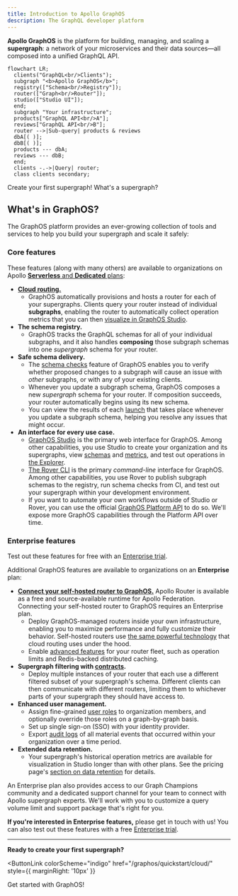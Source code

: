 ```yaml
---
title: Introduction to Apollo GraphOS
description: The GraphQL developer platform
---
```


**Apollo GraphOS** is the platform for building, managing, and scaling a **supergraph**: a network of your microservices and their data sources—all composed into a unified GraphQL API.

```mermaid
flowchart LR;
  clients("GraphQL<br/>Clients");
  subgraph "<b>Apollo GraphOS</b>";
  registry(["Schema<br/>Registry"]);
  router(["Graph<br/>Router"]);
  studio(["Studio UI"]);
  end;
  subgraph "Your infrastructure";
  products["GraphQL API<br/>A"];
  reviews["GraphQL API<br/>B"];
  router -->|Sub-query| products & reviews
  dbA[( )];
  dbB[( )];
  products --- dbA;
  reviews --- dbB;
  end;
  clients -.->|Query| router;
  class clients secondary;
```

<p>
  <ButtonLink
    colorScheme="indigo"
    href="/graphos/quickstart/cloud/"
    style={{
      marginRight: '10px'
    }}
  >
    Create your first supergraph!
  </ButtonLink>
  <ButtonLink colorScheme="gray" href="/intro/platform/">
    What's a supergraph?
  </ButtonLink>
</p>

## What's in GraphOS?

The GraphOS platform provides an ever-growing collection of tools and services to help you build your supergraph and scale it safely:

### Core features

These features (along with many others) are available to organizations on Apollo [**Serverless** and **Dedicated** plans](https://www.apollographql.com/pricing/):

- [**Cloud routing.**](./routing/cloud/)
  - GraphOS automatically provisions and hosts a router for each of your supergraphs. Clients query your router instead of individual **subgraphs**, enabling the router to automatically collect operation metrics that you can then [visualize in GraphOS Studio](./metrics/).
- **The schema registry.**
  - GraphOS tracks the GraphQL schemas for all of your individual subgraphs, and it also handles **composing** those subgraph schemas into one _supergraph_ schema for your router.
- **Safe schema delivery.**
  - The [schema checks](./delivery/schema-checks/) feature of GraphOS enables you to verify whether proposed changes to a subgraph will cause an issue with _other_ subgraphs, or with any of your existing clients.
  - Whenever you update a subgraph schema, GraphOS composes a new _supergraph_ schema for your router. If composition succeeds, your router automatically begins using its new schema.
  - You can view the results of each [launch](./delivery/launches/) that takes place whenever you update a subgraph schema, helping you resolve any issues that might occur.
- **An interface for every use case.**
  - [GraphOS Studio](https://studio.apollographql.com?referrer=docs-content) is the primary web interface for GraphOS. Among other capabilities, you use Studio to create your organization and its supergraphs, view [schemas](./graphs/studio-features/#the-schema-page) and [metrics](./metrics/), and test out operations in [the Explorer](./explorer/).
  - [The Rover CLI](/rover/getting-started/) is the primary _command-line_ interface for GraphOS. Among other capabilities, you use Rover to publish subgraph schemas to the registry, run schema checks from CI, and test out your supergraph within your development environment.
  - If you want to automate your own workflows outside of Studio or Rover, you can use the official [GraphOS Platform API](./platform-api) to do so. We'll expose more GraphOS capabilities through the Platform API over time.

### Enterprise features

<Tip>

Test out these features for free with an [Enterprise trial](./org/plans/#enterprise-trials).

</Tip>

Additional GraphOS features are available to organizations on an **Enterprise** plan:

- [**Connect your self-hosted router to GraphOS.**](./quickstart/self-hosted/) Apollo Router is available as a free and source-available runtime for Apollo Federation. Connecting your self-hosted router to GraphOS requires an Enterprise plan.
  - Deploy GraphOS-managed routers inside your own infrastructure, enabling you to maximize performance and fully customize their behavior. Self-hosted routers use [the same powerful technology](/router/) that cloud routing uses under the hood.
  - Enable [advanced features](/router/enterprise-features/) for your router fleet, such as operation limits and Redis-backed distributed caching.
- **Supergraph filtering with [contracts](./delivery/contracts/).**
  - Deploy multiple instances of your router that each use a different filtered subset of your supergraph's schema. Different clients can then communicate with different routers, limiting them to whichever parts of your supergraph they should have access to.
- **Enhanced user management.**
  - Assign fine-grained [user roles](./org/members/) to organization members, and optionally override those roles on a graph-by-graph basis.
  - Set up single sign-on (SSO) with your identity provider.
  - Export [audit logs](./org/audit-log/) of all material events that occurred within your organization over a time period.
- **Extended data retention.**
  - Your supergraph's historical operation metrics are available for visualization in Studio longer than with other plans. See the pricing page's [section on data retention](https://www.apollographql.com/pricing#data-retention) for details.

An Enterprise plan also provides access to our Graph Champions community and a dedicated support channel for your team to connect with Apollo supergraph experts. We'll work with you to customize a query volume limit and support package that's right for you.

**If you're interested in Enterprise features,** please <TrackableLink href="https://www.apollographql.com/contact-sales" eventName="content_contact_sales">get in touch with us</TrackableLink>! You can also test out these features with a free [Enterprise trial](./org/plans/#enterprise-trials).

---

**Ready to create your first supergraph?**

<ButtonLink
  colorScheme="indigo"
  href="/graphos/quickstart/cloud/"
  style={{
    marginRight: '10px'
  }}
>
  Get started with GraphOS!
</ButtonLink>
